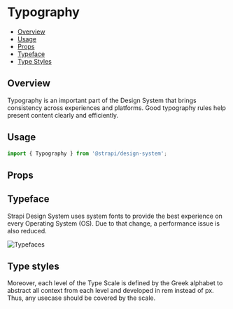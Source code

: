 
<Meta title="Foundations/Typography" />

# Typography

- [Overview](#overview)
- [Usage](#usage)
- [Props](#props)
- [Typeface](#typeface)
- [Type Styles](#type-styles)

## Overview

Typography is an important part of the Design System that brings consistency across experiences and platforms. Good
typography rules help present content clearly and efficiently.

<ViewSource path="components/Typography" />

## Usage

```jsx
import { Typography } from '@strapi/design-system';
```

## Props

<TypeTable of={Typography} />

## Typeface

Strapi Design System uses system fonts to provide the best experience on every Operating System (OS). Due to that
change, a performance issue is also reduced.

![Typefaces](/foundations/typefaces.png)

## Type styles

Moreover, each level of the Type Scale is defined by the Greek alphabet to abstract all context from each level and
developed in rem instead of px. Thus, any usecase should be covered by the scale.


<Typescale />
